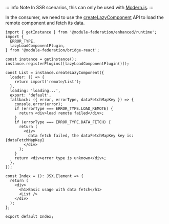 ::: info Note
In SSR scenarios, this can only be used with [Modern.js](/guide/framework/modernjs).
:::

In the consumer, we need to use the [createLazyComponent](/practice/bridge/react-bridge/load-component.html#什么是-createlazycomponent) API to load the remote component and fetch its data.

```tsx
import { getInstance } from '@module-federation/enhanced/runtime';
import {
  ERROR_TYPE,
  lazyLoadComponentPlugin,
} from '@module-federation/bridge-react';

const instance = getInstance();
instance.registerPlugins([lazyLoadComponentPlugin()]);

const List = instance.createLazyComponent({
  loader: () => {
    return import('remote/List');
  },
  loading: 'loading...',
  export: 'default',
  fallback: ({ error, errorType, dataFetchMapKey }) => {
    console.error(error);
    if (errorType === ERROR_TYPE.LOAD_REMOTE) {
      return <div>load remote failed</div>;
    }
    if (errorType === ERROR_TYPE.DATA_FETCH) {
      return (
        <div>
          data fetch failed, the dataFetchMapKey key is: {dataFetchMapKey}
        </div>
      );
    }
    return <div>error type is unknown</div>;
  },
});

const Index = (): JSX.Element => {
  return (
    <div>
      <h1>Basic usage with data fetch</h1>
      <List />
    </div>
  );
};

export default Index;
```
